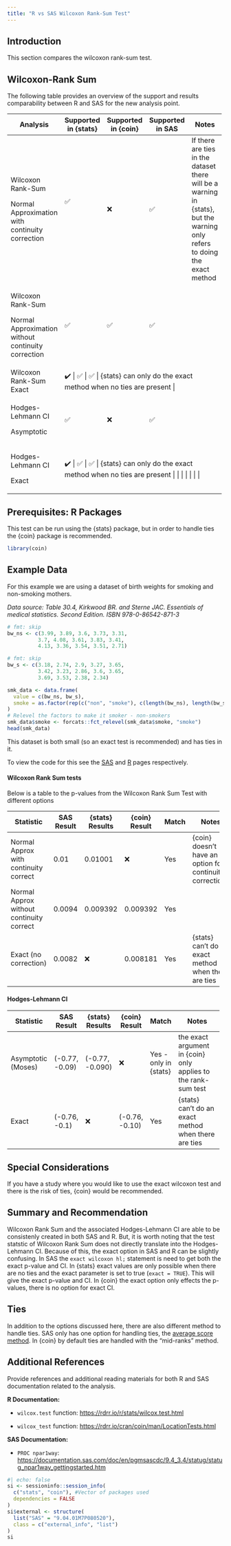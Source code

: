 ```yaml
---
title: "R vs SAS Wilcoxon Rank-Sum Test"
---
```


## Introduction

This section compares the wilcoxon rank-sum test.

## Wilcoxon-Rank Sum

The following table provides an overview of the support and results comparability between R and SAS for the new analysis point.

+----------------------------------------------------+----------------------+---------------------+------------------+----------------------------------------------------------------------------------------------------------------------------+
| Analysis                                           | Supported in {stats} | Supported in {coin} | Supported in SAS | Notes                                                                                                                      |
+====================================================+======================+=====================+==================+============================================================================================================================+
| Wilcoxon Rank-Sum                                  | ✅                   | ❌                  | ✅               | If there are ties in the dataset there will be a warning in {stats}, but the warning only refers to doing the exact method |
|                                                    |                      |                     |                  |                                                                                                                            |
| Normal Approximation with continuity correction    | \                    |                     |                  |                                                                                                                            |
+----------------------------------------------------+----------------------+---------------------+------------------+----------------------------------------------------------------------------------------------------------------------------+
| Wilcoxon Rank-Sum                                  | ✅                   | ✅                  | ✅               |                                                                                                                            |
|                                                    |                      |                     |                  |                                                                                                                            |
| Normal Approximation without continuity correction |                      |                     |                  |                                                                                                                            |
+----------------------------------------------------+----------------------+---------------------+------------------+----------------------------------------------------------------------------------------------------------------------------+
| Wilcoxon Rank-Sum Exact                            | ✔️                   | ✅                  | ✅               | {stats} can only do the exact method when no ties are present                                                              |
+----------------------------------------------------+----------------------+---------------------+------------------+----------------------------------------------------------------------------------------------------------------------------+
| Hodges-Lehmann CI                                  | ✅                   | ❌                  | ✅               |                                                                                                                            |
|                                                    |                      |                     |                  |                                                                                                                            |
| Asymptotic                                         |                      |                     |                  |                                                                                                                            |
+----------------------------------------------------+----------------------+---------------------+------------------+----------------------------------------------------------------------------------------------------------------------------+
| Hodges-Lehmann CI                                  | ✔️                   | ✅                  | ✅               | {stats} can only do the exact method when no ties are present                                                              |
|                                                    |                      |                     |                  |                                                                                                                            |
| Exact                                              |                      |                     |                  |                                                                                                                            |
+----------------------------------------------------+----------------------+---------------------+------------------+----------------------------------------------------------------------------------------------------------------------------+

## Prerequisites: R Packages

This test can be run using the {stats} package, but in order to handle ties the {coin} package is recommended.

```r
library(coin)
```

## Example Data

For this example we are using a dataset of birth weights for smoking and non-smoking mothers.

*Data source: Table 30.4, Kirkwood BR. and Sterne JAC. Essentials of medical statistics. Second Edition. ISBN 978-0-86542-871-3*

```r
# fmt: skip
bw_ns <- c(3.99, 3.89, 3.6, 3.73, 3.31, 
          3.7, 4.08, 3.61, 3.83, 3.41, 
          4.13, 3.36, 3.54, 3.51, 2.71)

# fmt: skip
bw_s <- c(3.18, 2.74, 2.9, 3.27, 3.65, 
          3.42, 3.23, 2.86, 3.6, 3.65, 
          3.69, 3.53, 2.38, 2.34)

smk_data <- data.frame(
  value = c(bw_ns, bw_s),
  smoke = as.factor(rep(c("non", "smoke"), c(length(bw_ns), length(bw_s))))
)
# Relevel the factors to make it smoker - non-smokers
smk_data$smoke <- forcats::fct_relevel(smk_data$smoke, "smoke")
head(smk_data)
```

This dataset is both small (so an exact test is recommended) and has ties in it.

To view the code for this see the [SAS](../SAS/ranksum.qmd) and [R](../R/nonpara_wilcoxon_ranksum.qmd) pages respectively.

#### Wilcoxon Rank Sum tests

Below is a table to the p-values from the Wilcoxon Rank Sum Test with different options

+------------------------------------------+------------+-----------------+---------------+---------+----------------------------------------------------------+
| Statistic                                | SAS Result | {stats} Results | {coin} Result | Match   | Notes                                                    |
+==========================================+============+=================+===============+=========+==========================================================+
| Normal Approx with continuity correct    | 0.01       | 0.01001         | ❌            | Yes     | {coin} doesn't have an option for continuity corrections |
+------------------------------------------+------------+-----------------+---------------+---------+----------------------------------------------------------+
| Normal Approx without continuity correct | 0.0094     | 0.009392        | 0.009392      | Yes     |                                                          |
+------------------------------------------+------------+-----------------+---------------+---------+----------------------------------------------------------+
| Exact (no correction)                    | 0.0082     | ❌              | 0.008181      | Yes     | {stats} can't do an exact method when there are ties     |
+------------------------------------------+------------+-----------------+---------------+---------+----------------------------------------------------------+

#### Hodges-Lehmann CI

+--------------------+----------------+-----------------+----------------+-----------------------+----------------------------------------------------------------+
| Statistic          | SAS Result     | {stats} Results | {coin} Result  | Match                 | Notes                                                          |
+====================+================+=================+================+=======================+================================================================+
| Asymptotic (Moses) | (-0.77, -0.09) | (-0.77, -0.090) | ❌             | Yes - only in {stats} | the exact argument in {coin} only applies to the rank-sum test |
+--------------------+----------------+-----------------+----------------+-----------------------+----------------------------------------------------------------+
| Exact              | (-0.76, -0.1)  | ❌              | (-0.76, -0.10) | Yes                   | {stats} can't do an exact method when there are ties           |
+--------------------+----------------+-----------------+----------------+-----------------------+----------------------------------------------------------------+

## Special Considerations

If you have a study where you would like to use the exact wilcoxon test and there is the risk of ties, {coin} would be recommended.

## Summary and Recommendation

Wilcoxon Rank Sum and the associated Hodges-Lehmann CI are able to be consistenly created in both SAS and R. But, it is worth noting that the test statstic of Wilcoxon Rank Sum does not directly translate into the Hodges-Lehmann CI. Because of this, the exact option in SAS and R can be slightly confusing. In SAS the `exact wilcoxon hl;` statement is need to get both the exact p-value and CI. In {stats} exact values are only possible when there are no ties and the exact parameter is set to true (`exact = TRUE`). This will give the exact p-value and CI. In {coin} the exact option only effects the p-values, there is no option for exact CI.

## Ties

In addition to the options discussed here, there are also different method to handle ties. SAS only has one option for handling ties, the [average score method](https://documentation.sas.com/doc/en/pgmsascdc/9.4_3.4/statug/statug_npar1way_details02.htm). In {coin} by default ties are handled with the "mid-ranks" method.

## Additional References

Provide references and additional reading materials for both R and SAS documentation related to the analysis.

**R Documentation:**

-   `wilcox.test` function: <https://rdrr.io/r/stats/wilcox.test.html>

-   `wilcox_test` function: <https://rdrr.io/cran/coin/man/LocationTests.html>

**SAS Documentation:**

-   `PROC npar1way`: <https://documentation.sas.com/doc/en/pgmsascdc/9.4_3.4/statug/statug_npar1way_gettingstarted.htm>

::: {.callout-note collapse="true" title="Session Info"}
```r
#| echo: false
si <- sessioninfo::session_info(
  c("stats", "coin"), #Vector of packages used
  dependencies = FALSE
)
si$external <- structure(
  list("SAS" = "9.04.01M7P080520"),
  class = c("external_info", "list")
)
si

```

:::
